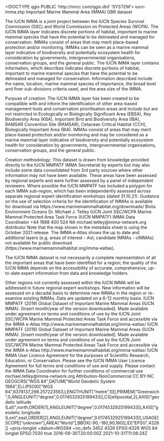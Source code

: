 <!DOCTYPE qgis PUBLIC 'http://mrcc.com/qgis.dtd' 'SYSTEM'>
<qgis version="3.10.4-A Coruña">
  <identifier>iucn-imma.shp</identifier>
  <parentidentifier>
Important Marine Mammal Area (IMMA)</parentidentifier>
  <language>GBR</language>
  <type>dataset</type>
  <title>IUCN Joint SSC/WCPA Marine Mammal Protected Area
Task Force (IUCN MMPATF) Spatial Distribution of
Important Marine Mammal Areas (IMMA)</title>
  <abstract>The IUCN IMMA is a joint project between the IUCN Species Survival Commission (SSC) and World Commission on Protected Areas (WCPA). The IUCN IMMA layer indicates discrete portions of habitat, important to marine mammal species that have the potential to be delineated and managed for conservation. IMMAs consist of areas that may merit place-based protection and/or monitoring. IMMAs can be seen as a marine mammal layer indicative of biodiversity and potentially ecosystem health for consideration by governments, intergovernmental organisations, conservation groups, and the general public. 
The IUCN IMMA layer contains information, which describes indicates discrete portions of habitat, important to marine mammal species that have the potential to be delineated and managed for conservation. Information described include the name, location, marine mammal species of importance, the broad level and finer sub-divisions criteria used, and the area size of the IMMA. 

Purpose of creation: The IUCN IMMA layer has been created to be compatible with and inform the identification of other area-based management tools and conservation prioritisation areas and include but are not restricted to Ecologically or Biologically Significant Area (EBSA), Key Biodiversity Area (KBA), Important Bird and Biodiversity Area (IBA), RAMSAR Convention Site (RAMSAR), Cetacean Critical Habitat (CCH), Biologically Important Area (BIA). IMMAs consist of areas that may merit place-based protection and/or monitoring and may be considered as a marine mammal layer indicative of biodiversity and potentially ecosystem health for consideration by governments, intergovernmental organisations, conservation groups, and the general public.
 
Creation methodology: This dataset is drawn from knowledge provided directly to the IUCN MMPATF IMMA Secretariat by experts but may also include some data consolidated from 3rd party sources where other information may not have been available. These areas have been assessed by regional experts and were further assessed by a panel of  independent reviewers. Where possible the IUCN MMPATF has  included a polygon for each IMMA sub-region, which has been independently assessed across separate regional expert identification workshops (dated 31.10.21). Guidance on the use of selection criteria for the identification of IMMAs is available for download via https://www.marinemammalhabitat.org/downloads/ </abstract>
  <keywords vocabulary="gmd:topicCategory">
    <keyword>Biota</keyword>
    <keyword>Environment</keyword>
    <keyword>Oceans</keyword>
  </keywords>
  <contact>
    <name>Dr. Michael J. Tetley</name>
    <organization>IUCN Joint SSC/WCPA Marine Mammal Protected Area Task Force
(IUCN MMPATF)</organization>
    <position>IMMA Data Coordinator</position>
    <voice>+44 1688 400 524</voice>
    <fax>NA</fax>
    <email>michael.tetley@imma-network.org</email>
    <role>distributor</role>
  </contact>
  <links>
    <link description="IMMA Website and eAtlas" url="https://www.marinemammalhabitat.org/imma-eatlas/" type="information" format="Website" mimeType="NA" name="IMMA eAtlas" size="11.1mb"/>
  </links>
  <history>Note that the map shown in the metadata sheet is using the October 2021 release. The IMMA e-Atlas shows the up to date and additional layers (e.g. areas of interest - AoI, candidate IMMAs - cIMMAs) not available for public download (https://www.marinemammalhabitat.org/imma-eatlas). 

The IUCN IMMA dataset is not necessarily a complete representation of all the important areas that have been identified for a region; the quality of the IUCN IMMA depends on the accessibility of accurate, comprehensive, up-to-date expert information from data and knowledge holders. 

Other regions not currently assessed within the IUCN IMMA will be addressed in future regional expert workshops. New information will be assessed on a decadal basis to determine new IMMAs in the region or re-examine existing IMMAs. Data are updated on a 6-12 monthly basis.
</history>
  <fees></fees>
  <constraints type="Use">IUCN MMPATF (2019) Global Dataset of Important Marine Mammal
Areas (IUCN IMMA). [Insert month/year of the version downloaded].
Made available under agreement on terms and conditions of use by
the IUCN Joint SSC/WCPA Marine Mammal Protected Areas Task
Force and accessible via the IMMA e-Atlas
http://www.marinemammalhabitat.org/imma-eatlas/</constraints>
  <constraints type="Use">IUCN MMPATF (2019) Global Dataset of Important Marine Mammal
Areas (IUCN IMMA). [Insert month/year of the version downloaded].
Made available under agreement on terms and conditions of use by
the IUCN Joint SSC/WCPA Marine Mammal Protected Areas Task
Force and accessible via the IMMA e-Atlas
http://www.marinemammalhabitat.org/imma-eatlas/</constraints>
  <rights>IUCN IMMA User Licence Agreement for the purposes of Scientific Research, Education, or Conservation. Please see the IUCN IMMA User Licence Agreement for full terms and conditions of use and
supply. Please contact the IMMA Data Coordinator for further conditions of commercial use michael.tetley@imma-network.org
</rights>
  <license>Attribution-NonCommercial
CC BY-NC</license>
  <encoding></encoding>
  <crs>
    <spatialrefsys>
      <wkt>GEOGCRS["WGS 84",DATUM["World Geodetic System 1984",ELLIPSOID["WGS 84",6378137,298.257223563,LENGTHUNIT["metre",1]]],PRIMEM["Greenwich",0,ANGLEUNIT["degree",0.0174532925199433]],CS[ellipsoidal,2],AXIS["geodetic latitude (Lat)",north,ORDER[1],ANGLEUNIT["degree",0.0174532925199433]],AXIS["geodetic longitude (Lon)",east,ORDER[2],ANGLEUNIT["degree",0.0174532925199433]],USAGE[SCOPE["unknown"],AREA["World"],BBOX[-90,-180,90,180]],ID["EPSG",4326]]</wkt>
      <proj4>+proj=longlat +datum=WGS84 +no_defs</proj4>
      <srsid>3452</srsid>
      <srid>4326</srid>
      <authid>EPSG:4326</authid>
      <description>WGS 84</description>
      <projectionacronym>longlat</projectionacronym>
      <ellipsoidacronym>EPSG:7030</ellipsoidacronym>
      <geographicflag>true</geographicflag>
    </spatialrefsys>
  </crs>
  <extent>
    <spatial maxx="180" maxz="0" dimensions="2" minz="0" crs="EPSG:4326" maxy="45.79455600000000004" miny="-78.68547588799999914" minx="-180"/>
    <temporal>
      <period>
        <start>2016-09-30T20:00:00Z</start>
        <end>2021-10-31T11:06:24Z</end>
      </period>
    </temporal>
  </extent>
</qgis>
